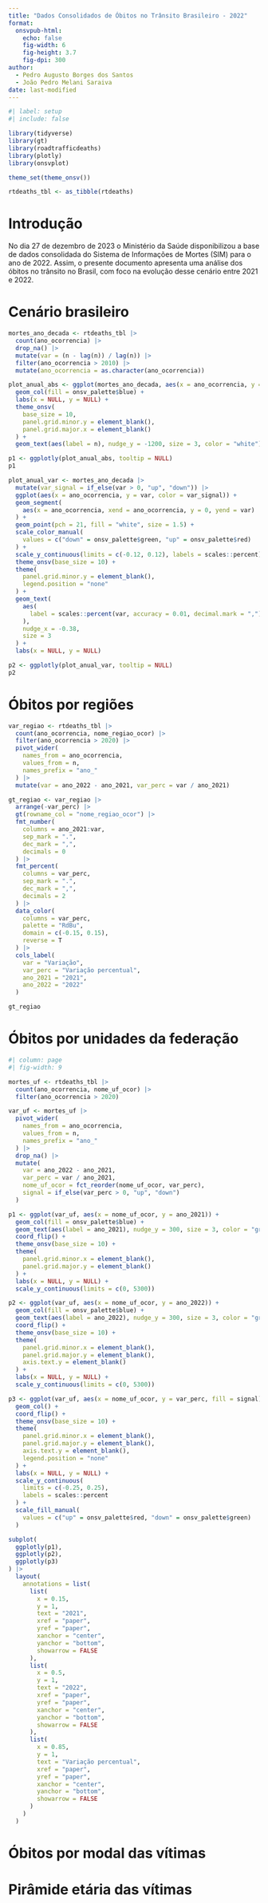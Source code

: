 ```yaml
---
title: "Dados Consolidados de Óbitos no Trânsito Brasileiro - 2022"
format: 
  onsvpub-html:
    echo: false
    fig-width: 6
    fig-height: 3.7
    fig-dpi: 300
author: 
  - Pedro Augusto Borges dos Santos
  - João Pedro Melani Saraiva
date: last-modified
---
```


```r
#| label: setup
#| include: false

library(tidyverse)
library(gt)
library(roadtrafficdeaths)
library(plotly)
library(onsvplot)

theme_set(theme_onsv())

rtdeaths_tbl <- as_tibble(rtdeaths)
```

# Introdução

No dia 27 de dezembro de 2023 o Ministério da Saúde disponibilizou a base de dados consolidada do Sistema de Informações de Mortes (SIM) para o ano de 2022. Assim, o presente documento apresenta uma análise dos óbitos no trânsito no Brasil, com foco na evolução desse cenário entre 2021 e 2022.

# Cenário brasileiro

```r

mortes_ano_decada <- rtdeaths_tbl |> 
  count(ano_ocorrencia) |> 
  drop_na() |> 
  mutate(var = (n - lag(n)) / lag(n)) |>
  filter(ano_ocorrencia > 2010) |> 
  mutate(ano_ocorrencia = as.character(ano_ocorrencia))

plot_anual_abs <- ggplot(mortes_ano_decada, aes(x = ano_ocorrencia, y = n)) +
  geom_col(fill = onsv_palette$blue) +
  labs(x = NULL, y = NULL) +
  theme_onsv(
    base_size = 10,
    panel.grid.minor.y = element_blank(),
    panel.grid.major.x = element_blank()
  ) +
  geom_text(aes(label = n), nudge_y = -1200, size = 3, color = "white")

p1 <- ggplotly(plot_anual_abs, tooltip = NULL)
p1
```

```r

plot_anual_var <- mortes_ano_decada |>
  mutate(var_signal = if_else(var > 0, "up", "down")) |> 
  ggplot(aes(x = ano_ocorrencia, y = var, color = var_signal)) +
  geom_segment(
    aes(x = ano_ocorrencia, xend = ano_ocorrencia, y = 0, yend = var)
  ) +
  geom_point(pch = 21, fill = "white", size = 1.5) +
  scale_color_manual(
    values = c("down" = onsv_palette$green, "up" = onsv_palette$red)
  ) +
  scale_y_continuous(limits = c(-0.12, 0.12), labels = scales::percent) +
  theme_onsv(base_size = 10) +
  theme(
    panel.grid.minor.y = element_blank(),
    legend.position = "none"
  ) +
  geom_text(
    aes(
      label = scales::percent(var, accuracy = 0.01, decimal.mark = ",")
    ), 
    nudge_x = -0.38, 
    size = 3
  ) +
  labs(x = NULL, y = NULL)

p2 <- ggplotly(plot_anual_var, tooltip = NULL)
p2
```

# Óbitos por regiões

```r
var_regiao <- rtdeaths_tbl |> 
  count(ano_ocorrencia, nome_regiao_ocor) |> 
  filter(ano_ocorrencia > 2020) |> 
  pivot_wider(
    names_from = ano_ocorrencia, 
    values_from = n, 
    names_prefix = "ano_"
  ) |> 
  mutate(var = ano_2022 - ano_2021, var_perc = var / ano_2021)

gt_regiao <- var_regiao |> 
  arrange(-var_perc) |>
  gt(rowname_col = "nome_regiao_ocor") |> 
  fmt_number(
    columns = ano_2021:var,
    sep_mark = ".",
    dec_mark = ",",
    decimals = 0
  ) |> 
  fmt_percent(
    columns = var_perc,
    sep_mark = ".",
    dec_mark = ",",
    decimals = 2
  ) |> 
  data_color(
    columns = var_perc,
    palette = "RdBu",
    domain = c(-0.15, 0.15),
    reverse = T
  ) |> 
  cols_label(
    var = "Variação",
    var_perc = "Variação percentual",
    ano_2021 = "2021",
    ano_2022 = "2022"
  )

gt_regiao
```

# Óbitos por unidades da federação

```r

#| column: page
#| fig-width: 9

mortes_uf <- rtdeaths_tbl |> 
  count(ano_ocorrencia, nome_uf_ocor) |> 
  filter(ano_ocorrencia > 2020)

var_uf <- mortes_uf |> 
  pivot_wider(
    names_from = ano_ocorrencia,
    values_from = n,
    names_prefix = "ano_"
  ) |> 
  drop_na() |> 
  mutate(
    var = ano_2022 - ano_2021, 
    var_perc = var / ano_2021,
    nome_uf_ocor = fct_reorder(nome_uf_ocor, var_perc),
    signal = if_else(var_perc > 0, "up", "down")
  )

p1 <- ggplot(var_uf, aes(x = nome_uf_ocor, y = ano_2021)) +
  geom_col(fill = onsv_palette$blue) +
  geom_text(aes(label = ano_2021), nudge_y = 300, size = 3, color = "grey10") +
  coord_flip() + 
  theme_onsv(base_size = 10) +
  theme(
    panel.grid.minor.x = element_blank(),
    panel.grid.major.y = element_blank()
  ) +
  labs(x = NULL, y = NULL) +
  scale_y_continuous(limits = c(0, 5300))

p2 <- ggplot(var_uf, aes(x = nome_uf_ocor, y = ano_2022)) +
  geom_col(fill = onsv_palette$blue) +
  geom_text(aes(label = ano_2022), nudge_y = 300, size = 3, color = "grey10") +
  coord_flip() + 
  theme_onsv(base_size = 10) +
  theme(
    panel.grid.minor.x = element_blank(),
    panel.grid.major.y = element_blank(),
    axis.text.y = element_blank()
  ) +
  labs(x = NULL, y = NULL) +
  scale_y_continuous(limits = c(0, 5300))

p3 <- ggplot(var_uf, aes(x = nome_uf_ocor, y = var_perc, fill = signal)) +
  geom_col() +
  coord_flip() + 
  theme_onsv(base_size = 10) +
  theme(
    panel.grid.minor.x = element_blank(),
    panel.grid.major.y = element_blank(),
    axis.text.y = element_blank(),
    legend.position = "none"
  ) +
  labs(x = NULL, y = NULL) +
  scale_y_continuous(
    limits = c(-0.25, 0.25),
    labels = scales::percent
  ) +
  scale_fill_manual(
    values = c("up" = onsv_palette$red, "down" = onsv_palette$green)
  )

subplot(
  ggplotly(p1),
  ggplotly(p2),
  ggplotly(p3)
) |> 
  layout(
    annotations = list(
      list(
        x = 0.15,  
        y = 1,  
        text = "2021",  
        xref = "paper",  
        yref = "paper",  
        xanchor = "center",  
        yanchor = "bottom",  
        showarrow = FALSE 
      ),
      list(
        x = 0.5,  
        y = 1,  
        text = "2022",  
        xref = "paper",  
        yref = "paper",  
        xanchor = "center",  
        yanchor = "bottom",  
        showarrow = FALSE 
      ),
      list(
        x = 0.85,  
        y = 1,  
        text = "Variação percentual",  
        xref = "paper",  
        yref = "paper",  
        xanchor = "center",  
        yanchor = "bottom",  
        showarrow = FALSE
      )
    )
  )
```

# Óbitos por modal das vítimas

# Pirâmide etária das vítimas
